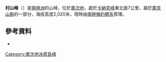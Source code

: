 {{coord|79|12|S|158|34|E|display=title}}

'''村山峰'''（{{lang-en|Murayama Crests}}）是[[南極洲|南極洲]]的山峰，位於[[奧次地|奧次地]]，處於[[卡納克峰|卡納克峰]]東北面7公里，屬於[[庫克山脈|庫克山脈]]的一部分，海拔高度2,020米，現時由[[南極條約體系|南極條約體系]]管理。

==參考資料==
* {{usgs-gazetteer}}

{{DEFAULTSORT:Murayama Crests}}
[[Category:奧次地冰原島峰|Category:奧次地冰原島峰]]


{{OatesLand-geo-stub}}